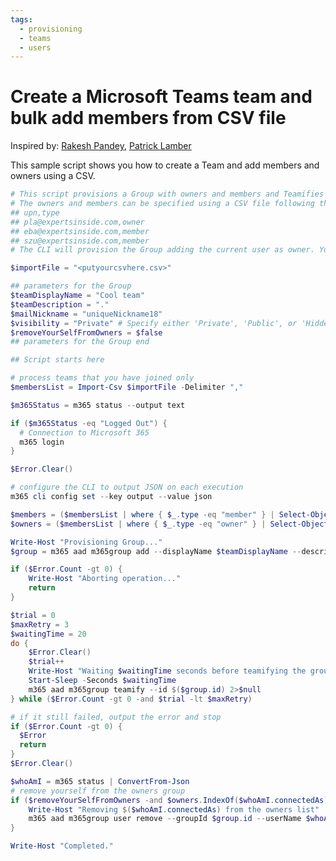 ```yaml
---
tags:
  - provisioning
  - teams
  - users
---
```



# Create a Microsoft Teams team and bulk add members from CSV file

Inspired by: [Rakesh Pandey](https://www.flexmind.co/blog/how-to-add-bulk-users-from-csv-file-to-ms-teams-using-powershell/), [Patrick Lamber](https://www.nubo.eu/Create-A-New-Microsoft-Team-And-Bulk-Add-Members-From-CSV-File/)

This sample script shows you how to create a Team and add members and owners using a CSV.

<Tabs>
  <TabItem value="PowerShell">

  ```powershell
  # This script provisions a Group with owners and members and Teamifies it
  # The owners and members can be specified using a CSV file following this format
  ## upn,type
  ## pla@expertsinside.com,owner
  ## eba@expertsinside.com,member
  ## szu@expertsinside.com,member
  # The CLI will provision the Group adding the current user as owner. You can remove this user from the owners list by using the $removeYourSelfFromOwners parameter

  $importFile = "<putyourcsvhere.csv>"

  ## parameters for the Group
  $teamDisplayName = "Cool team"
  $teamDescription = "."
  $mailNickname = "uniqueNickname18"
  $visibility = "Private" # Specify either 'Private', 'Public', or 'HiddenMembership'  
  $removeYourSelfFromOwners = $false
  ## parameters for the Group end

  ## Script starts here

  # process teams that you have joined only
  $membersList = Import-Csv $importFile -Delimiter ","

  $m365Status = m365 status --output text

  if ($m365Status -eq "Logged Out") {
    # Connection to Microsoft 365
    m365 login
  }

  $Error.Clear()

  # configure the CLI to output JSON on each execution
  m365 cli config set --key output --value json

  $members = ($membersList | where { $_.type -eq "member" } | Select-Object upn).upn -join ","
  $owners = ($membersList | where { $_.type -eq "owner" } | Select-Object upn).upn -join ","

  Write-Host "Provisioning Group..."
  $group = m365 aad m365group add --displayName $teamDisplayName --description $teamDescription --mailNickname $mailNickname --visibility $visibility --members $members --owners $owners | ConvertFrom-Json

  if ($Error.Count -gt 0) {
      Write-Host "Aborting operation..."
      return
  }

  $trial = 0
  $maxRetry = 3
  $waitingTime = 20
  do {
      $Error.Clear()
      $trial++
      Write-Host "Waiting $waitingTime seconds before teamifying the group (trial $trial/$maxRetry)..."
      Start-Sleep -Seconds $waitingTime
      m365 aad m365group teamify --id $($group.id) 2>$null
  } while ($Error.Count -gt 0 -and $trial -lt $maxRetry)

  # if it still failed, output the error and stop
  if ($Error.Count -gt 0) {
    $Error
    return
  }
  $Error.Clear()

  $whoAmI = m365 status | ConvertFrom-Json
  # remove yourself from the owners group
  if ($removeYourSelfFromOwners -and $owners.IndexOf($whoAmI.connectedAs) -eq -1) {
      Write-Host "Removing $($whoAmI.connectedAs) from the owners list"
      m365 aad m365group user remove --groupId $group.id --userName $whoAmI.connectedAs --force
  }

  Write-Host "Completed."
  ```

  </TabItem>
</Tabs>

